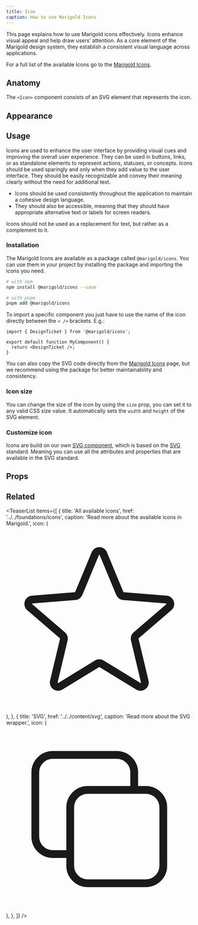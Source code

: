 ```yaml
---
title: Icon
caption: How to use Marigold Icons
---
```


This page explains how to use Marigold icons effectively.
Icons enhance visual appeal and help draw users’ attention. As a core element of the Marigold design system, they establish a consistent visual language across applications.

For a full list of the available Icons go to the [Marigold Icons](/foundations/icons/).

## Anatomy

The `<Icon>` component consists of an SVG element that represents the icon.

## Appearance

<AppearanceTable component="SVG" />

## Usage

Icons are used to enhance the user interface by providing visual cues and improving the overall user experience. They can be used in buttons, links, or as standalone elements to represent actions, statuses, or concepts.
Icons should be used sparingly and only when they add value to the user interface. They should be easily recognizable and convey their meaning clearly without the need for additional text.

<GuidelineTiles>
  <Do>
    <Do.Description>
      <ul>
        <li>
          Icons should be used consistently throughout the application to
          maintain a cohesive design language.
        </li>
        <li>
          They should also be accessible, meaning that they should have
          appropriate alternative text or labels for screen readers.
        </li>
      </ul>
    </Do.Description>
  </Do>
  <Dont>
    <Dont.Description>
      Icons should not be used as a replacement for text, but rather as a
      complement to it.
    </Dont.Description>
  </Dont>
</GuidelineTiles>

### Installation

The Marigold Icons are available as a package called `@marigold/icons`.
You can use them in your project by installing the package and importing the icons you need.

```bash
# with npm
npm install @marigold/icons --save

# with pnpm
pnpm add @marigold/icons
```

To import a specific component you just have to use the name of the icon directly between the `< />` brackets. E.g.:

```tsx
import { DesignTicket } from '@marigold/icons';

export default function MyComponent() {
  return <DesignTicket />;
}
```

You can also copy the SVG code directly from the [Marigold Icons](/foundations/icons/) page, but we recommend using the package for better maintainability and consistency.

### Icon size

You can change the size of the icon by using the `size` prop, you can set it to any valid CSS size value. It automatically sets the `width` and `height` of the SVG element.

<ComponentDemo file="./icon-size.demo.tsx" />

### Customize icon

Icons are build on our own [SVG component](../content/svg), which is based on the [SVG](https://developer.mozilla.org/en-US/docs/Web/SVG) standard. Meaning you can use all the attributes and properties that are available in the SVG standard.

## Props

<StorybookHintMessage component="SVG" />

<PropsTable component="SVG" />

## Related

<TeaserList
  items={[
    {
      title: 'All available icons',
      href: '../../foundations/icons',
      caption: 'Read more about the available icons in Marigold.',
      icon: (
        <svg
          xmlns="http://www.w3.org/2000/svg"
          fill="none"
          viewBox="0 0 24 24"
          strokeWidth={1.5}
          stroke="currentColor"
          className="size-6"
        >
          <path
            strokeLinecap="round"
            strokeLinejoin="round"
            d="M11.48 3.499a.562.562 0 0 1 1.04 0l2.125 5.111a.563.563 0 0 0 .475.345l5.518.442c.499.04.701.663.321.988l-4.204 3.602a.563.563 0 0 0-.182.557l1.285 5.385a.562.562 0 0 1-.84.61l-4.725-2.885a.562.562 0 0 0-.586 0L6.982 20.54a.562.562 0 0 1-.84-.61l1.285-5.386a.562.562 0 0 0-.182-.557l-4.204-3.602a.562.562 0 0 1 .321-.988l5.518-.442a.563.563 0 0 0 .475-.345L11.48 3.5Z"
          />
        </svg>
      ),
    },
    {
      title: 'SVG',
      href: '../../content/svg',
      caption: 'Read more about the SVG wrapper.',
      icon: (
        <svg
          xmlns="http://www.w3.org/2000/svg"
          fill="none"
          viewBox="0 0 24 24"
          strokeWidth={1.5}
          stroke="currentColor"
          className="size-6"
        >
          <path
            strokeLinecap="round"
            strokeLinejoin="round"
            d="M16.5 8.25V6a2.25 2.25 0 0 0-2.25-2.25H6A2.25 2.25 0 0 0 3.75 6v8.25A2.25 2.25 0 0 0 6 16.5h2.25m8.25-8.25H18a2.25 2.25 0 0 1 2.25 2.25V18A2.25 2.25 0 0 1 18 20.25h-7.5A2.25 2.25 0 0 1 8.25 18v-1.5m8.25-8.25h-6a2.25 2.25 0 0 0-2.25 2.25v6"
          />
        </svg>
      ),
    },
  ]}
/>
